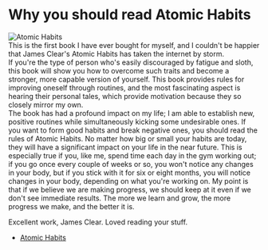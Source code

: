 # Why you should read Atomic Habits

<div className='lg:flex'>

<img src='/blog-atomichabits.png' alt='Atomic Habits' className='mx-auto lg:w-64 lg:h-64' />

<div className='mt-4'>
  <div>
    This is the first book I have ever bought for myself, and I couldn't be happier that James Clear's Atomic Habits has
    taken the internet by storm.
  </div>
  <div>
    If you're the type of person who's easily discouraged by fatigue and sloth, this book will show you how to overcome
    such traits and become a stronger, more capable version of yourself. This book provides rules for improving oneself
    through routines, and the most fascinating aspect is hearing their personal tales, which provide motivation because
    they so closely mirror my own.
  </div>
</div>
</div>

<div className='lg:-mt-12'>
The book has had a profound impact on my life; I am able to establish new, positive routines while simultaneously kicking some undesirable ones. If you want to form good habits and break negative ones, you should read the rules of Atomic Habits. No matter how big or small your habits are today, they will have a significant impact on your life in the near future. This is especially true if you, like me, spend time each day in the gym working out; if you go once every couple of weeks or so, you won't notice any changes in your body, but if you stick with it for six or eight months, you will notice changes in your body, depending on what you're working on. My point is that if we believe we are making progress, we should keep at it even if we don't see immediate results. The more we learn and grow, the more progress we make, and the better it is.

Excellent work, James Clear. Loved reading your stuff.

<ul>
  <li className='prose-a:text-[#FAB387]'>
    <a href='https://jamesclear.com/atomic-habits'>Atomic Habits</a>
  </li>
</ul>
</div>
